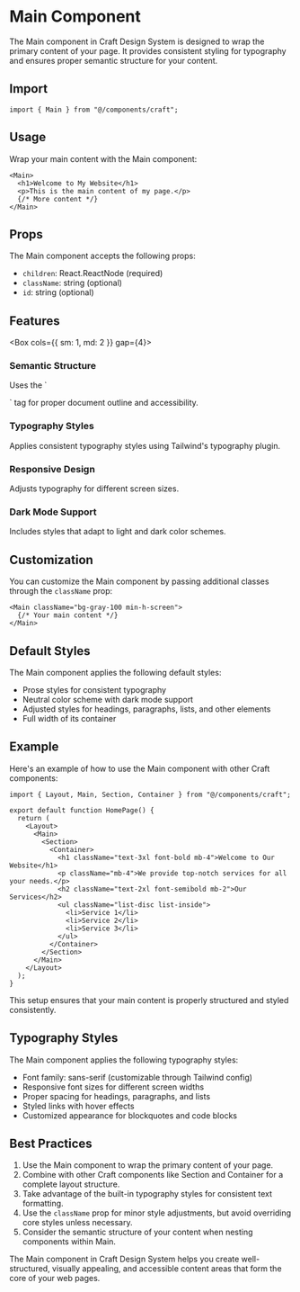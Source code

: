 
# Main Component

The Main component in Craft Design System is designed to wrap the primary content of your page. It provides consistent styling for typography and ensures proper semantic structure for your content.

## Import

```tsx
import { Main } from "@/components/craft";
````


## Usage

Wrap your main content with the Main component:

```tsx
<Main>
  <h1>Welcome to My Website</h1>
  <p>This is the main content of my page.</p>
  {/* More content */}
</Main>
```


## Props

The Main component accepts the following props:

- `children`: React.ReactNode (required)
- `className`: string (optional)
- `id`: string (optional)

## Features

<Box cols={{ sm: 1, md: 2 }} gap={4}>
  <div className="p-4 bg-muted">
    <h3 className="text-lg font-semibold">Semantic Structure</h3>
    <p>Uses the `<main>` tag for proper document outline and accessibility.</p>
  </div>
  <div className="p-4 bg-muted">
    <h3 className="text-lg font-semibold">Typography Styles</h3>
    <p>Applies consistent typography styles using Tailwind's typography plugin.</p>
  </div>
  <div className="p-4 bg-muted">
    <h3 className="text-lg font-semibold">Responsive Design</h3>
    <p>Adjusts typography for different screen sizes.</p>
  </div>
  <div className="p-4 bg-muted">
    <h3 className="text-lg font-semibold">Dark Mode Support</h3>
    <p>Includes styles that adapt to light and dark color schemes.</p>
  </div>
</Box>

## Customization

You can customize the Main component by passing additional classes through the `className` prop:

```tsx
<Main className="bg-gray-100 min-h-screen">
  {/* Your main content */}
</Main>
```


## Default Styles

The Main component applies the following default styles:

- Prose styles for consistent typography
- Neutral color scheme with dark mode support
- Adjusted styles for headings, paragraphs, lists, and other elements
- Full width of its container

## Example

Here's an example of how to use the Main component with other Craft components:

```tsx
import { Layout, Main, Section, Container } from "@/components/craft";

export default function HomePage() {
  return (
    <Layout>
      <Main>
        <Section>
          <Container>
            <h1 className="text-3xl font-bold mb-4">Welcome to Our Website</h1>
            <p className="mb-4">We provide top-notch services for all your needs.</p>
            <h2 className="text-2xl font-semibold mb-2">Our Services</h2>
            <ul className="list-disc list-inside">
              <li>Service 1</li>
              <li>Service 2</li>
              <li>Service 3</li>
            </ul>
          </Container>
        </Section>
      </Main>
    </Layout>
  );
}
```


This setup ensures that your main content is properly structured and styled consistently.

## Typography Styles

The Main component applies the following typography styles:

- Font family: sans-serif (customizable through Tailwind config)
- Responsive font sizes for different screen widths
- Proper spacing for headings, paragraphs, and lists
- Styled links with hover effects
- Customized appearance for blockquotes and code blocks

## Best Practices

1. Use the Main component to wrap the primary content of your page.
2. Combine with other Craft components like Section and Container for a complete layout structure.
3. Take advantage of the built-in typography styles for consistent text formatting.
4. Use the `className` prop for minor style adjustments, but avoid overriding core styles unless necessary.
5. Consider the semantic structure of your content when nesting components within Main.

The Main component in Craft Design System helps you create well-structured, visually appealing, and accessible content areas that form the core of your web pages.
